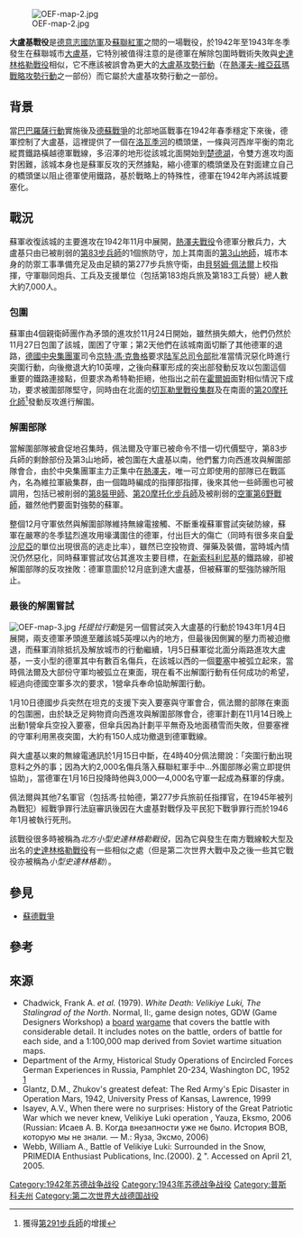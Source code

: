 {{noteTA
|G1=Military
|G2=Shipname
|G3=地名
}}
{{Infobox Military Conflict
|conflict=大盧基戰役
|image=[[File:Eastern_Front_1942-11_to_1943-03--Velikiye_Luki.png|300px]]
|caption=大盧基（紅色，左上方）及附近的鐵路幹線<br>背景是蘇聯紅軍在1942年至1943年的攻勢
|partof=[[第二次世界大戰|第二次世界大戰]][[德蘇戰爭|德蘇戰爭]]
|place=[[蘇聯|蘇聯]][[大盧基|大盧基]]
|date=1942年11月19日—1943年1月16日3
|result=蘇聯獲勝
|combatant1=[[File:Flag_of_Germany_1933.svg|25px]] [[納粹德國|納粹德國]]
|combatant2=[[File:Flag_of_the_Soviet_Union_(1936–1955).svg|25px]] [[蘇聯|蘇聯]]
|commander1=[[喀特·馮·挈瓦爾雷瑞|喀特·馮·挈瓦爾雷瑞]]
|commander2=[[馬克希姆·亞歷山耶維奇·普爾卡耶夫|馬克希姆·亞歷山耶維奇·普爾卡耶夫]]
|strength1=~20,000人（11月19日）
|strength2=100,000人（11月19日）
|casualties1=17,000人陣亡或受傷<br>3,000人被俘
|casualties2=30,000人陣亡或受傷
|}}
{{Campaignbox 熱澤夫戰役}}
{{Campaignbox Axis-Soviet War}}
[[File:OEF-map-2.jpg|thumb]]

'''大盧基戰役'''是[[德意志國防軍|德意志國防軍]]及[[蘇聯紅軍|蘇聯紅軍]]之間的一場戰役，於1942年至1943年冬季發生在蘇聯城市[[大盧基|大盧基]]，它特別被值得注意的是德軍在解除包圍時戰術失敗與[[史達林格勒戰役|史達林格勒戰役]]相似，它不應該被誤會為更大的[[大盧基攻勢行動|大盧基攻勢行動]]（在[[熱澤夫-維亞茲瑪戰略攻勢行動|熱澤夫-維亞茲瑪戰略攻勢行動]]之一部份）而它屬於大盧基攻勢行動之一部份。

== 背景 ==
當[[巴巴羅薩行動|巴巴羅薩行動]]實施後及[[德蘇戰爭|德蘇戰爭]]的北部地區戰事在1942年春季穩定下來後，德軍控制了大盧基，這裡提供了一個在[[洛瓦季河|洛瓦季河]]的橋頭堡，一條與河西岸平衡的南北縱貫鐵路橫越德軍戰線，多沼澤的地形從該城北面開始到[[楚德湖|楚德湖]]，令雙方進攻均面對困難，該城本身也是蘇軍反攻的天然據點，縮小德軍的橋頭堡及在對面建立自己的橋頭堡以阻止德軍使用鐵路，基於戰略上的特殊性，德軍在1942年內將該城要塞化。

== 戰況 ==
蘇軍收復該城的主要進攻在1942年11月中展開，[[熱澤夫戰役|熱澤夫戰役]]令德軍分散兵力，大盧基只由已被削弱的[[德軍第83步兵師|第83步兵師]]的1個旅防守，加上其南面的[[德軍第3山地師|第3山地師]]，城市本身的防禦工事準備充足及由足額的第277步兵旅守衛，由[[貝努姆·佩法爾|貝努姆·佩法爾]]上校指揮，守軍聯同炮兵、工兵及支援單位（包括第183炮兵旅及第183工兵營）總人數大約7,000人。

=== 包圍 ===
蘇軍由4個親衛師團作為矛頭的進攻於11月24日開始，雖然損失頗大，他們仍然於11月27日包圍了該城，圍困了守軍；第2天他們在該城南面切斷了其他德軍的退路，[[德國中央集團軍|德國中央集團軍]]司令[[京特·馮·克魯格|京特·馮·克魯格]]要求[[德国国防军陆军总司令部|陆军总司令部]]批准當情況惡化時進行突圍行動，向後撤退大約10英哩，之後向蘇軍形成的突出部發動反攻以包圍這個重要的鐵路連接點，但要求為希特勒拒絕，他指出之前在[[霍爾姆|霍爾姆]]面對相似情況下成功，要求被圍部隊堅守，同時由在北面的[[切瓦勒里戰役集群|切瓦勒里戰役集群]]及在南面的[[德軍第20摩托化師|第20摩托化師]]<ref>獲得[[德軍第291步兵師|第291步兵師]]的增援</ref>發動反攻進行解圍。

=== 解圍部隊 ===
當解圍部隊被倉促地召集時，佩法爾及守軍已被命令不惜一切代價堅守，第83步兵師的剩餘部份及第3山地師，被包圍在大盧基以南，他們奮力向西進攻與解圍部隊會合，由於中央集團軍主力正集中在[[熱澤夫|熱澤夫]]，唯一可立即使用的部隊已在戰區內，名為維拉軍級集群，由一個臨時編成的指揮部指揮，後來其他一些師團也可被調用，包括已被削弱的[[德軍第8裝甲師|第8裝甲師]]、[[德軍第20摩托化步兵師|第20摩托化步兵師]]及被削弱的[[德國空軍第6野戰師|空軍第6野戰師]]，雖然他們要面對強勢的蘇軍。

整個12月守軍依然與解圍部隊維持無線電接觸、不斷重複蘇軍嘗試突破防線，蘇軍在嚴寒的冬季猛烈進攻用壕溝圍住的德軍，付出巨大的傷亡（同時有很多來自[[愛沙尼亞|愛沙尼亞]]的單位出現很高的逃走比率），雖然已空投物資、彈藥及裝備，當時城內情況仍然惡化，同時蘇軍嘗試攻佔其進攻主要目標，在[[新索科利尼基|新索科利尼基]]的鐵路線，卻被解圍部隊的反攻挫敗：德軍意圖於12月底到達大盧基，但被蘇軍的堅強防線所阻止。

=== 最後的解圍嘗試 ===
[[File:OEF-map-3.jpg|thumb]]
''托提拉行動''是另一個嘗試突入大盧基的行動於1943年1月4日展開，兩支德軍矛頭進至離該城5英哩以內的地方，但最後因側翼的壓力而被迫撤退，而蘇軍消除抵抗及解放城市的行動繼續，1月5日蘇軍從北面分兩路進攻大盧基，一支小型的德軍其中有數百名傷兵，在該城以西的一個[[要塞|要塞]]中被弧立起來，當時佩法爾及大部份守軍均被弧立在東面，現在看不出解圍行動有任何成功的希望，經過向德國空軍多次的要求，1營傘兵奉命協助解圍行動。

1月10日德國步兵突然在坦克的支援下突入要塞與守軍會合，佩法爾的部隊在東面的包圍圈，由於缺乏足夠物資向西進攻與解圍部隊會合，德軍計劃在11月14日晚上出動1營傘兵空投入要塞，但傘兵因為計劃平平無奇及地面積雪而失敗，但要塞裡的守軍利用黑夜突圍，大約有150人成功撤退到德軍戰線。

與大盧基以東的無線電通訊於1月15日中斷，在4時40分佩法爾說：「突圍行動出現意料之外的事；因為大約2,000名傷兵落入蘇聯紅軍手中...外圍部隊必需立即提供協助」，當德軍在1月16日投降時他與3,000—4,000名守軍一起成為蘇軍的俘虜。

佩法爾與其他7名軍官（包括馮·拉帕德，第277步兵旅前任指揮官，在1945年被列為戰犯）經戰爭罪行法庭審訊後因在大盧基對戰俘及平民犯下戰爭罪行而於1946年1月被執行死刑。

該戰役很多時被稱為''北方小型史達林格勒戰役''，因為它與發生在南方戰線較大型及出名的[[史達林格勒戰役|史達林格勒戰役]]有一些相似之處（但是第二次世界大戰中及之後一些其它戰役亦被稱為''小型史達林格勒''）。

== 參見 ==
* [[蘇德戰爭|蘇德戰爭]]

== 參考 ==
{{reflist}}

== 來源 ==
* Chadwick, Frank A. ''et al.'' (1979). ''White Death: Velikiye Luki, The Stalingrad of the North''. Normal, Il:, game design notes, GDW (Game Designers Workshop) a [[board_game|board]] [[wargame|wargame]] that covers the battle with considerable detail. It includes notes on the battle, orders of battle for each side, and a 1:100,000 map derived from Soviet wartime situation maps.
* Department of the Army, Historical Study Operations of Encircled Forces German Experiences in Russia, Pamphlet 20-234, Washington DC, 1952 [http://www.history.army.mil/BOOKS/WWII/20234/20234.html]{{Wayback|url=http://www.history.army.mil/BOOKS/WWII/20234/20234.html |date=20080314065147 }}
* Glantz, D.M., Zhukov's greatest defeat: The Red Army's Epic Disaster in Operation Mars, 1942, University Press of Kansas, Lawrence, 1999
* Isayev, A.V., When there were no surprises: History of the Great Patriotic War which we never knew, Velikiye Luki operation {{lang-ru|Великолукская операция}}, Yauza, Eksmo, 2006 (Russian: Исаев А. В. Когда внезапности уже не было. История ВОВ, которую мы не знали. — М.: Яуза, Эксмо, 2006)
* Webb, William A., Battle of Velikiye Luki: Surrounded in the Snow, PRIMEDIA Enthusiast Publications, Inc.(2000). [http://www.military.com/Content/MoreContent?file=PRsovietf]{{Wayback|url=http://www.military.com/Content/MoreContent?file=PRsovietf |date=20041211214548 }} ". Accessed on April 21, 2005.

{{DEFAULTSORT:Velikiye Luki}}

[[Category:1942年苏德战争战役|Category:1942年苏德战争战役]]
[[Category:1943年苏德战争战役|Category:1943年苏德战争战役]]
[[Category:普斯科夫州|Category:普斯科夫州]]
[[Category:第二次世界大战德国战役|Category:第二次世界大战德国战役]]